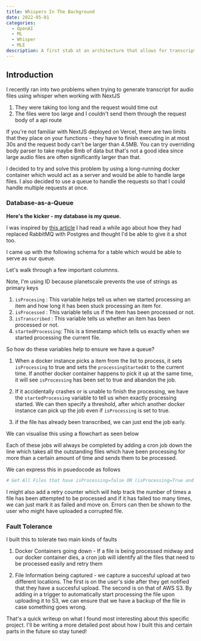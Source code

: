 ```yaml
---
title: Whispers In The Background
date: 2022-05-01
categories:
  - OpenAI
  - ML
  - Whisper
  - MLE
description: A first stab at an architecture that allows for transcripts to be generated for user uploads
---
```


<KommyImage blogImage={true} src = "https://user-images.githubusercontent.com/45760326/235455711-4dd33dde-88f9-456f-b5b5-c1c26e638576.png" width = {1000} height = {1000} />

## Introduction

I recently ran into two problems when trying to generate transcript for audio files using whisper when working with NextJS

1. They were taking too long and the request would time out 
2. The files were too large and I couldn't send them through the request body of a api route 

If you're not familiar with NextJS deployed on Vercel, there are two limits that they place on your functions - they have to finish executing in at most 30s and the request body can't be larger than 4.5MB. You can try overriding body parser to take maybe 8mb of data but that's not a good idea since large audio files are often significantly larger than that.

I decided to try and solve this problem by using a long-running docker container which would act as a server and would be able to handle large files. I also decided to use a queue to handle the requests so that I could handle multiple requests at once.

### Database-as-a-Queue

<b>Here's the kicker - my database is my queue.</b>

I was inspired by [this article](https://www.prequel.co/blog/sql-maxis-why-we-ditched-rabbitmq-and-replaced-it-with-a-postgres-queue) I had read a while ago about how they had replaced RabbitMQ with Postgres and thought I'd be able to give it a shot too. 

I came up with the following schema for a table which would be able to serve as our queue.

<KommyImage src = "https://user-images.githubusercontent.com/45760326/235456606-13ec3fb4-43da-4a10-ba62-89b275464b17.png" width = {400} height = {400} />

Let's walk through a few important columnns.

<Callout>
Note, I'm using ID because planetscale prevents the use of strings as primary keys
</Callout>

1. `isProcesing` : This variable helps tell us when we started processing an item and how long it has been stuck processing an item for.
2. `isProcessed` : This variable tells us if the item has been processed or not. 
3. `isTranscribed` : This variable tells us whether an item has been processed or not.
4. `startedProcessing`: This is a timestamp which tells us exactly when we started processing the current file.

So how do these variables help to ensure we have a queue?

1. When a docker instance picks a item from the list to process, it sets `isProcessing` to true and sets the `processingStartedAt` to the current time. If another docker container happens to pick it up at the same time, it will see `isProcessing` has been set to true and abandon the job.

2. If it accidentally crashes or is unable to finish the processing, we have the `startedProcessing` variable to tell us when exactly processing started. We can then specify a threshold, after which another docker instance can pick up the job even if `isProcessing` is set to true.

3. if the file has already been transcribed, we can just end the job early.

We can visualise this using a flowchart as seen below 

<KommyImage src = "https://user-images.githubusercontent.com/45760326/235459095-efba6b62-27c9-460c-abfc-09c154a4a4bf.png" blogImage = {true} height = {1000} width = {1000} alt = "Decision Diagram for Server" />

Each of these jobs will always be completed by adding a cron job down the line which takes all the outstanding files which have been processing for more than a certain amount of time and sends them to be processed.

We can express this in psuedocode as follows

```python
# Get All Files that have isProcessing=false OR (isProcessing=True and startedProcessingAt > 30 minutes ago)
```

I might also add a retry counter which will help track the number of times a file has been attempted to be processed and if it has failed too many times, we can just mark it as failed and move on. Errors can then be shown to the user who might have uploaded a corrupted file.

### Fault Tolerance

I built this to tolerate two main kinds of faults

1. Docker Containers going down - If a file is being processed midway and our docker container dies, a cron job will identify all the files that need to be processed easily and retry them 

2. File Information being captured - we capture a succesful upload at two different locations. The first is on the user's side after they get notified that they have a succesful upload. The second is on that of AWS S3. By adding in a trigger to automatically start processing the file upon uploading it to S3, we can ensure that we have a backup of the file in case something goes wrong.


 That's a quick writeup on what I found most interesting about this specific project. I'll be writing a more detailed post about how I built this and certain parts in the future so stay tuned!